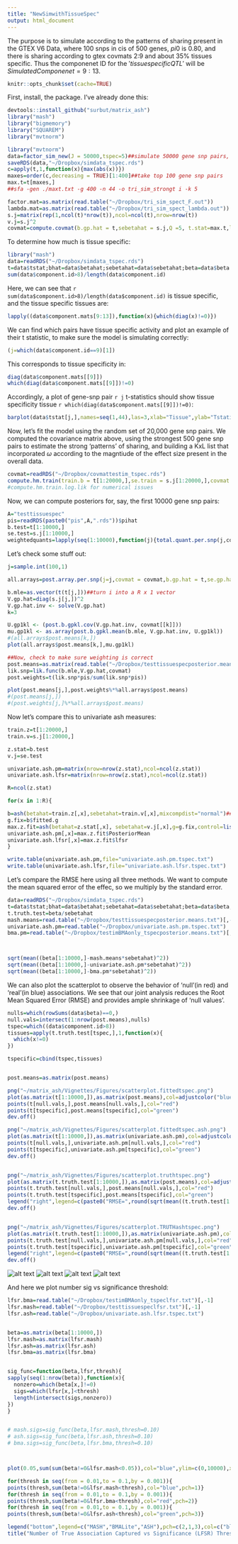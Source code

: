 ```yaml
---
title: "NewSimwithTissueSpec"
output: html_document
---
```


The purpose is to simulate according to the patterns of sharing present in the GTEX V6 Data, where 100 snps in cis of 500 genes, $pi0$ is 0.80, and there is sharing according to gtex covmats 2:9 and about 35% tissues specific. Thus the componenet ID for the $'tissue specific QTL'$ will be $SimulatedComponenet=9:13$.


```r
knitr::opts_chunk$set(cache=TRUE)
```

First, install, the package. I've already done this:
```r
devtools::install_github("surbut/matrix_ash")
library("mash")
library("bigmemory")
library("SQUAREM")
library("mvtnorm")
```

```r

library("mvtnorm")
data=factor_sim_new(J = 50000,tspec=5)##simulate 50000 gene snp pairs, with 5 tissue specific tissues
saveRDS(data,"~/Dropbox/simdata_tspec.rds")
c=apply(t,1,function(x){max(abs(x))})
maxes=order(c,decreasing = TRUE)[1:400]##take top 100 gene snp pairs
max.t=t[maxes,]
##sfa -gen ./maxt.txt -g 400 -n 44 -o tri_sim_strongt i -k 5

factor.mat=as.matrix(read.table("~/Dropbox/tri_sim_spect_F.out"))
lambda.mat=as.matrix(read.table("~/Dropbox/tri_sim_spect_lambda.out"))
s.j=matrix(rep(1,ncol(t)*nrow(t)),ncol=ncol(t),nrow=nrow(t))
v.j=s.j^2
covmat=compute.covmat(b.gp.hat = t,sebetahat = s.j,Q =5, t.stat=max.t,lambda.mat=lambda.mat,P=3,A="testim_tspec_new", factor.mat = factor.mat,bma = TRUE)##Note that here, we perform our inference including the BMA configs.
```

To determine how much is tissue specific:
```r
library("mash")
data=readRDS("~/Dropbox/simdata_tspec.rds")
t=data$tstat;bhat=data$betahat;sebetahat=data$sebetahat;beta=data$beta
sum(data$component.id>8)/length(data$component.id)
```

Here, we can see that `r sum(data$component.id>8)/length(data$component.id)` is tissue specific, and the tissue specific tissues are:
```r
lapply((data$component.mats[9:13]),function(x){which(diag(x)!=0)})
```
We can find which pairs have tissue specific activity and plot an example of their t statistic, to make sure the model is simulating correctly:
```r

(j=which(data$component.id==9)[1])
```
This corresponds to tissue specificity in:
```r
diag(data$component.mats[[9]])
which(diag(data$component.mats[[9]])!=0)
```

Accordingly, a plot of gene-snp pair `r j` t-statistics should show tissue specificity tissue `r which(diag(data$component.mats[[9]])!=0)`:
```r

barplot(data$tstat[j,],names=seq(1,44),las=3,xlab="Tissue",ylab="Tstatistic",main=paste(c("Individual",j,"T stats")))
```

Now, let's fit the model using the random set of 20,000 gene snp pairs. We computed the covariance matrix above, using the strongest 500 gene snp pairs to estimate the strong 'patterns' of sharing, and building a KxL list that incorporated $\omega$ according to the magntiude of the effect size present in the overall data.

```r
covmat=readRDS("~/Dropbox/covmattestim_tspec.rds")
compute.hm.train(train.b = t[1:20000,],se.train = s.j[1:20000,],covmat = covmat,A="testtissuespec")
#compute.hm.train.log.lik for numerical issues

```

Now, we can compute posteriors for, say, the first 10000 gene snp pairs:

```r
A="testtissuespec"
pis=readRDS(paste0("pis",A,".rds"))$pihat
b.test=t[1:10000,]
se.test=s.j[1:10000,]
weightedquants=lapply(seq(1:10000),function(j){total.quant.per.snp(j,covmat,b.gp.hat=b.test,se.gp.hat = se.test,pis,A="testtissuespec",checkpoint = FALSE)})
```

Let's check some stuff out:

```r
j=sample.int(100,1)

all.arrays=post.array.per.snp(j=j,covmat = covmat,b.gp.hat = t,se.gp.hat = v.j)

b.mle=as.vector(t(t[j,]))##turn i into a R x 1 vector
V.gp.hat=diag(s.j[j,])^2
V.gp.hat.inv <- solve(V.gp.hat)
k=3

U.gp1kl <- (post.b.gpkl.cov(V.gp.hat.inv, covmat[[k]]))
mu.gp1kl <- as.array(post.b.gpkl.mean(b.mle, V.gp.hat.inv, U.gp1kl))
#(all.arrays$post.means[k,])
plot(all.arrays$post.means[k,],mu.gp1kl)

##Now, check to make sure weighting is correct
post.means=as.matrix(read.table("~/Dropbox/testtissuespecposterior.means.txt")[,-1])
lik.snp=lik.func(b.mle,V.gp.hat,covmat)
post.weights=t(lik.snp*pis/sum(lik.snp*pis))

plot(post.means[j,],post.weights%*%all.arrays$post.means)
#(post.means[j,])
#(post.weights[j,]%*%all.arrays$post.means)

```
Now let's compare this to univariate ash measures:
```r
train.z=t[1:20000,]
train.v=s.j[1:20000,]

z.stat=b.test
v.j=se.test

univariate.ash.pm=matrix(nrow=nrow(z.stat),ncol=ncol(z.stat))
univariate.ash.lfsr=matrix(nrow=nrow(z.stat),ncol=ncol(z.stat))

R=ncol(z.stat)

for(x in 1:R){

b=ash(betahat=train.z[,x],sebetahat=train.v[,x],mixcompdist="normal")##fit weights on random data
g.fix=b$fitted.g
max.z.fit=ash(betahat=z.stat[,x], sebetahat=v.j[,x],g=g.fix,control=list(maxiter=0))
univariate.ash.pm[,x]=max.z.fit$PosteriorMean
univariate.ash.lfsr[,x]=max.z.fit$lfsr
}

write.table(univariate.ash.pm,file="univariate.ash.pm.tspec.txt")
write.table(univariate.ash.lfsr,file="univariate.ash.lfsr.tspec.txt")
```

Let's compare the RMSE here using all three methods. We want to compute the mean squared error of the effec, so we multiply by the standard error.

```r
data=readRDS("~/Dropbox/simdata_tspec.rds")
t=data$tstat;bhat=data$betahat;sebetahat=data$sebetahat;beta=data$beta;v.j=matrix(rep(1,ncol(t)*nrow(t)),ncol=ncol(t),nrow=nrow(t))
t.truth.test=beta/sebetahat
mash.means=read.table("~/Dropbox/testtissuespecposterior.means.txt")[,-1]
univariate.ash.pm=read.table("~/Dropbox/univariate.ash.pm.tspec.txt")
bma.pm=read.table("~/Dropbox/testimBMAonly_tspecposterior.means.txt")[,-1]



sqrt(mean((beta[1:10000,]-mash.means*sebetahat)^2))
sqrt(mean((beta[1:10000,]-univariate.ash.pm*sebetahat)^2))
sqrt(mean((beta[1:10000,]-bma.pm*sebetahat)^2))
```

We can also plot the scatterplot to observe the behavior of 'null'(in red) and 'real'(in blue) associations. We see that our joint analysis reduces the Root Mean Squared Error (RMSE) and provides ample shrinkage of 'null values'.

```r

nulls=which(rowSums(data$beta)==0,)
null.vals=intersect(1:nrow(post.means),nulls)
tspec=which((data$component.id>8))
tissues=apply(t.truth.test[tspec,],1,function(x){
  which(x!=0)
})

tspecific=cbind(tspec,tissues)


post.means=as.matrix(post.means)

png("~/matrix_ash/Vignettes/Figures/scatterplot.fittedtspec.png")
plot(as.matrix(t[1:10000,]),as.matrix(post.means),col=adjustcolor("blue", alpha=0.5), pch=16,main="E(Z|Data) vs Zmle",ylab="E(Z|Data)",xlab="Zmle")
points(t[null.vals,],post.means[null.vals,],col="red")
points(t[tspecific],post.means[tspecific],col="green")
dev.off()

png("~/matrix_ash/Vignettes/Figures/scatterplot.fittedtspec.ash.png")
plot(as.matrix(t[1:10000,]),as.matrix(univariate.ash.pm),col=adjustcolor("blue", alpha=0.5), pch=16,main="E(Z|Data_ash) vs Zmle",ylab="E(Z|Data_ash)",xlab="Zmle")
points(t[null.vals,],univariate.ash.pm[null.vals,],col="red")
points(t[tspecific],univariate.ash.pm[tspecific],col="green")
dev.off()


png("~/matrix_ash/Vignettes/Figures/scatterplot.truthtspec.png")
plot(as.matrix(t.truth.test[1:10000,]),as.matrix(post.means),col=adjustcolor("blue", alpha=0.5), pch=16,main="E(Z|Data) vs Z.true",ylab="E(Z|Data)",xlab="Z.truth")
points(t.truth.test[null.vals,],post.means[null.vals,],col="red")
points(t.truth.test[tspecific],post.means[tspecific],col="green")
legend("right",legend=c(paste0("RMSE=",round(sqrt(mean((t.truth.test[1:10000,]-post.means)^2)),2)),"Tissue_specific","TrueNulls"),pch=1,col=c("black","green","red"))
dev.off()


png("~/matrix_ash/Vignettes/Figures/scatterplot.TRUTHashtspec.png")
plot(as.matrix(t.truth.test[1:10000,]),as.matrix(univariate.ash.pm),col=adjustcolor("blue", alpha=0.5), pch=16,main="E(Z|Data.ash) vs Z.True",ylab="E(Z|Data)",xlab="Z.True")
points(t.truth.test[null.vals,],univariate.ash.pm[null.vals,],col="red")
points(t.truth.test[tspecific],univariate.ash.pm[tspecific],col="green")
legend("right",legend=c(paste0("RMSE=",round(sqrt(mean((t.truth.test[1:10000,]-univariate.ash.pm)^2)),2)),"Tissue_specific","TrueNulls"),pch=1,col=c("black","green","red"))
dev.off()

```


![alt text](Figures/scatterplot_fittedtspec.png) 
![alt text](Figures/scatterplot_fittedtspec_ash.png)
![alt text](Figures/scatterplot_truthbspec.png)
![alt text](Figures/scatterplot_TRUTHashbspec.png)





And here we plot number sig vs significance threshold:
```r
lfsr.bma=read.table("~/Dropbox/testimBMAonly_tspeclfsr.txt")[,-1]
lfsr.mash=read.table("~/Dropbox/testtissuespeclfsr.txt")[,-1]
lfsr.ash=read.table("~/Dropbox/univariate.ash.lfsr.tspec.txt")


beta=as.matrix(beta[1:10000,])
lfsr.mash=as.matrix(lfsr.mash)
lfsr.ash=as.matrix(lfsr.ash)
lfsr.bma=as.matrix(lfsr.bma)


sig_func=function(beta,lfsr,thresh){
sapply(seq(1:nrow(beta)),function(x){
  nonzero=which(beta[x,]!=0)
  sigs=which(lfsr[x,]<thresh)
  length(intersect(sigs,nonzero))
})
}


# mash.sigs=sig_func(beta,lfsr.mash,thresh=0.10)
# ash.sigs=sig_func(beta,lfsr.ash,thresh=0.10)
# bma.sigs=sig_func(beta,lfsr.bma,thresh=0.10)



plot(0.05,sum(sum(beta!=0&lfsr.mash<0.05)),col="blue",ylim=c(0,10000),xlim=c(0.01,0.10),pch=2,ylab="NumberofTrueAssociationsCaptured",xlab="LFSRThreshold")

for(thresh in seq(from = 0.01,to = 0.1,by = 0.001)){
points(thresh,sum(beta!=0&lfsr.mash<thresh),col="blue",pch=1)}
for(thresh in seq(from = 0.01,to = 0.1,by = 0.001)){
points(thresh,sum(beta!=0&lfsr.bma<thresh),col="red",pch=2)}
for(thresh in seq(from = 0.01,to = 0.1,by = 0.001)){
points(thresh,sum(beta!=0&lfsr.ash<thresh),col="green",pch=3)}

legend("bottom",legend=c("MASH","BMALite","ASH"),pch=c(2,1,3),col=c("blue","red","green"))
title("Number of True Association Captured vs Significance (LFSR) Threshold, with TS")
```
